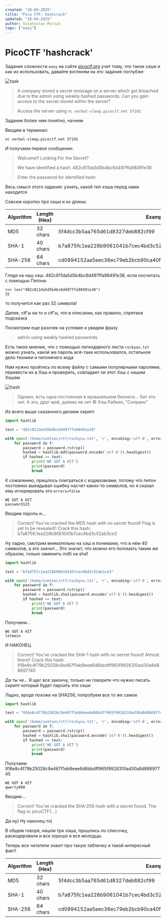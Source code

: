 ```yaml
---
created: "18-04-2025"
title: "Pico CTF: hashcrack"
updated: "18-04-2025"
author: Sviatoslav Murzin
tags: ["easy"]
---
```


# PicoCTF 'hashcrack'

Задание сложности `easy` на сайте
[picoctf.org](https://play.picoctf.org/practice/challenge/475?category=2&difficulty=1&page=1)
учит тому, что такое хэши и как их использовать, давайте взглянем на это задание
поглубже

![task](/markdown/images/task.png "Задание")

> A company stored a secret message on a server which got breached due to the
> admin using weakly hashed passwords. Can you gain access to the secret stored
> within the server?
>
> Access the server using `nc verbal-sleep.picoctf.net 57192`

Задание более чем понятно, начнем

Вводим в терминал:

```
nc verbal-sleep.picoctf.net 57192
```

И получаем первое сообщение:

> Welcome!! Looking For the Secret?
>
> We have identified a hash: 482c811da5d5b4bc6d497ffa98491e38
>
> Enter the password for identified hash:

Весь смысл этого задания: узнать, какой тип хэша перед нами находится

Совсем коротко про хэши и их длины:

| Algorithm | Length (Hex) | Example                                                          |
| --------- | ------------ | ---------------------------------------------------------------- |
| MD5       | 32 chars     | 5f4dcc3b5aa765d61d8327deb882cf99                                 |
| SHA-1     | 40 chars     | b7a875fc1ea228b9061041b7cec4bd3c52ab3ce3                         |
| SHA-256   | 64 chars     | cd0894152aa5eec36ec79eb2bcb90ca40f056804530f40732b4957a496b23dc8 |

Глядя на наш хэш: 482c811da5d5b4bc6d497ffa98491e38, если посчитать с помощью
Питона

```
>>> len("482c811da5d5b4bc6d497ffa98491e38")
32
```

то получится как раз 32 символа!

Далее, ctf'ы на то и ctf'ы, что в описании, как правило, спрятана подсказка

Посмотрим еще разочек на условие и увидим фразу

> admin using weakly hashed passwords

Есть такое мнение, что с помощью легендарного листа `rockyou.txt` можно узнать,
какой же пароль всё-таки использовался, остальное дело техники и питонячего кода

Нам нужно пройтись по всему файлу с самыми популярными паролями, перевести их в
Хэш и проверить, совпадает ли этот Хэш с нашим Хэшем

![hash](/markdown/images/hesh.png)

> Однако, есть одна постоянная в музыкальном бизнесе... Хит это хит. А это, друг
> мой, далеко не хит © Хэш Рабкин, "Сопрано"

Из всего выше сказанного делаем скрипт

```python
import hashlib

text = "482c811da5d5b4bc6d497ffa98491e38"

with open('/home/svetsec/ctf/rockyou.txt', 'r', encoding='utf-8', errors='ignore') as f:
    for password in f:
        password = password.rstrip()
        hashed = hashlib.md5(password.encode('utf-8')).hexdigest()
        if hashed == text:
            print('WE GOT A HIT')
            print(password)
            break

```

К сожалению, пришлось поиграться с кодировками, потому что питон постоянно
выкидывал ошибку насчет каких-то символов, но я сказал ему игнорировать это
`errors=false`

```
WE GOT A HIT
password123
```

Вводим пароль и...

> Correct! You've cracked the MD5 hash with no secret found! Flag is yet to be
> revealed!! Crack this hash: b7a875fc1ea228b9061041b7cec4bd3c52ab3ce3

Ну ладно, смотрим внимательно на хэш и понимаем, что в нём 40 символов, а это
значит... Это значит, что можно его поломать таким же образом, только заменить
md5 на sha1

```python
import hashlib

text = "b7a875fc1ea228b9061041b7cec4bd3c52ab3ce3"

with open('/home/svetsec/ctf/rockyou.txt', 'r', encoding='utf-8', errors='ignore') as f:
    for password in f:
        password = password.rstrip()
        hashed = hashlib.sha1(password.encode('utf-8')).hexdigest()
        if hashed == text:
            print('WE GOT A HIT')
            print(password)
            break

```

Получаем...

```
WE GOT A HIT
letmein
```

И НАКОНЕЦ

> Correct! You've cracked the SHA-1 hash with no secret found! Almost there!!
> Crack this hash:
> 916e8c4f79b25028c9e467f1eb8eee6d6bbdff965f9928310ad30a8d88697745

Да ты че... Я щас все закончу, только не говорите что нужно писать скрипт
который будет парсить эти хэши

Ладно, вроде похоже на SHA256, попробуем все то же самое

```python
import hashlib

text = "916e8c4f79b25028c9e467f1eb8eee6d6bbdff965f9928310ad30a8d88697745"

with open('/home/svetsec/ctf/rockyou.txt', 'r', encoding='utf-8', errors='ignore') as f:
    for password in f:
        password = password.rstrip()
        hashed = hashlib.sha1(password.encode('utf-8')).hexdigest()
        if hashed == text:
            print('WE GOT A HIT')
            print(password)
            break

```

Получаем 916e8c4f79b25028c9e467f1eb8eee6d6bbdff965f9928310ad30a8d88697745

```
WE GOT A HIT
qwerty098
```

Вводим...

> Correct! You've cracked the SHA-256 hash with a secret found. The flag is:
> picoCTF\{...\}

Да ну) Ну наконец-то)

В общем говоря, нашли три хэша, прошлись по списочку, раскодировали и все хорошо
и все молодцы.

Теперь все читатели знают про такую табличку и такой интересный факт!

| Algorithm | Length (Hex) | Example                                                          |
| --------- | ------------ | ---------------------------------------------------------------- |
| MD5       | 32 chars     | 5f4dcc3b5aa765d61d8327deb882cf99                                 |
| SHA-1     | 40 chars     | b7a875fc1ea228b9061041b7cec4bd3c52ab3ce3                         |
| SHA-256   | 64 chars     | cd0894152aa5eec36ec79eb2bcb90ca40f056804530f40732b4957a496b23dc8 |

